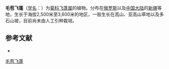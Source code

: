 {{Speciesbox
| name = 毛苞飞蓬
| status = 
| status_system = 
| image =
| genus = Erigeron
| species = lachnocephalus
| authority = Botsch.
}}

'''毛苞飞蓬'''（[[学名|学名]]：{{lang|la|''Erigeron lachnocephalus''}}）为[[菊科|菊科]][[飞蓬属|飞蓬属]]的植物。分布在[[俄罗斯|俄罗斯]]以及[[中国大陆|中国大陆]]的[[新疆|新疆]]等地，生长于海拔2,500米至3,600米的地区，一般生长在高山、亚高山草地以及多石山坡，目前尚未由人工引种栽培。

== 参考文献 ==
<div class="references-small">
* {{cite web| url =http://www.bioinfo.cn/db05/KmzwSpecies.php?action=view&id=4397| title =毛苞飞蓬| work =《中国高等植物数据库全库》| publisher =中国科学院微生物研究所| author =昆明植物研究所| accessdate =2009-02-25| deadurl =yes| archiveurl =https://web.archive.org/web/20160305054606/http://www.bioinfo.cn/db05/KmzwSpecies.php?action=view&id=4397| archivedate =2016-03-05}}
</div>
{{Taxonbar|from=Q11128187}}

[[Category:飞蓬属|毛苞飞蓬]]


{{植物小作品}}